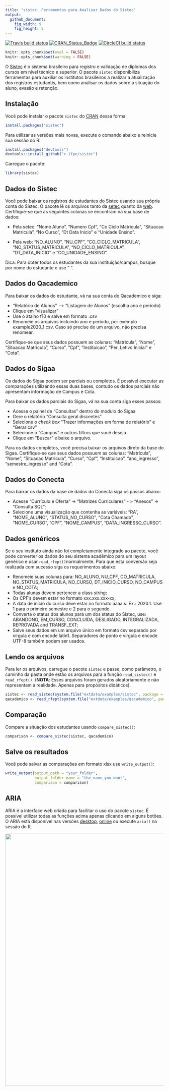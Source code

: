 ```yaml
---
title: "sistec: Ferramentas para Analisar Dados do Sistec"
output:
  github_document:
    fig_width: 9
    fig_height: 5
---
```


  [![Travis build status](https://travis-ci.org/r-ifpe/sistec.svg?branch=master)](https://travis-ci.org/r-ifpe/sistec)
  [![CRAN\_Status\_Badge](https://www.r-pkg.org/badges/version/sistec)](https://cran.r-project.org/package=sistec)
  [![CircleCI build status](https://circleci.com/gh/r-ifpe/sistec.svg?style=svg)](https://circleci.com/gh/r-ifpe/sistec)

```r
knitr::opts_chunk$set(eval = FALSE)
knitr::opts_chunk$set(warning = FALSE)
```

O [Sistec](https://sistec.mec.gov.br/) é o sistema brasileiro para registro e validação de diplomas dos cursos em nível técnico e superior. O pacote `sistec` disponibiliza ferramentas para auxiliar os institutos brasileiros a realizar a atualização dos registros estudantis, bem como analisar os dados sobre a situação do aluno, evasão e retenção. 

## Instalação

Você pode instalar o pacote `sistec` do [CRAN](https://CRAN.r-project.org) dessa forma:

```r
install.packages("sistec")
```

Para utilizar as versões mais novas, execute o comando abaixo e reinicie sua sessão do R:

```r
install.packages("devtools")
devtools::install_github("r-ifpe/sistec")
```

Carregue o pacote:
```r
library(sistec)
```

## Dados do Sistec

Você pode baixar os registros de estudantes do Sistec usando sua própria conta do Sistec. O pacote lê os arquivos tanto da  [setec](http://portal.mec.gov.br/setec-secretaria-de-educacao-profissional-e-tecnologica) quanto da [web](https://sistec.mec.gov.br/). Certifique-se que as seguintes colunas se encontram na sua base de dados: 

 - Pela setec: "Nome Aluno", "Numero Cpf", "Co Ciclo Matricula", "Situacao Matricula", "No Curso",
 "Dt Data Inicio" e "Unidade Ensino".
  
 - Pela web: "NO_ALUNO", "NU_CPF", "CO_CICLO_MATRICULA", "NO_STATUS_MATRICULA", "NO_CICLO_MATRICULA", "DT_DATA_INICIO" e "CO_UNIDADE_ENSINO".

Dica: Para obter todos os estudantes da sua instituição/campus, busque por nome do estudante e use " ".

## Dados do Qacademico

Para baixar os dados do estudante, vá na sua conta do Qacademico e siga:

 - "Relatório de Alunos" --> "Listagem de Alunos" (escolha ano e período)
 - Clique em "visualizar" 
 - Use o atalho f10 e salve em formato .csv
 - Renomeie os arquivos incluindo ano e período, por exemplo example2020_1.csv. Caso só precise de um arquivo, não precisa renomear.

Certifique-se que seus dados possuem as colunas: "Matricula", "Nome", "Situacao Matricula", "Curso", "Cpf", "Instituicao", "Per. Letivo Inicial" e "Cota".

## Dados do Sigaa

Os dados do Sigaa podem ser parciais ou completos. É possível executar as comparações utilizando essas duas bases, contudo os dados parciais não apresentam informação de Campus e Cota.

Para baixar os dados parciais do Sigaa, vá na sua conta siga esses passos:

 - Acesse o painel de "Consultas" dentro do modulo do Sigaa
 - Gere o relatório "Consulta geral discentes"
 - Selecione o *check box* "Trazer informações em forma de relatório" e "Gerar csv"
 - Selecione o "Campus" e outros filtros que você deseja
 - Clique em "Buscar" e baixe o arquivo. 

Para os dados completos, você precisa baixar os arquivos direto da base do Sigaa. Certifique-se que seus dados possuem as colunas: "Matricula", "Nome", "Situacao Matricula", "Curso", "Cpf", "Instituicao", "ano_ingresso", "semestre_ingresso" and "Cota". 

## Dados do Conecta 

Para baixar os dados da base de dados do Conecta siga os passos abaixo:

 - Acesse "Currículo e Oferta" -> "Matrizes Curriculares" - > "Anexos" -> "Consulta SQL";
 - Selecione uma visualização que contenha as variáveis: "RA", "NOME_ALUNO", "STATUS_NO_CURSO", "Cota Chamado", "NOME_CURSO", "CPF", "NOME_CAMPUS", "DATA_INGRESSO_CURSO". 

## Dados genéricos

Se o seu instituto ainda não foi completamente integrado ao pacote, você pode converter os dados do seu sistema acadêmico para um layout genérico e usar `read_rfept()`normalmente. Para que esta conversão seja realizada com sucesso siga os requerimentos abaixo:  
  
- Renomeie suas colunas para: NO_ALUNO, NU_CPF, CO_MATRICULA, NO_STATUS_MATRICULA,
NO_CURSO, DT_INICIO_CURSO, NO_CAMPUS e NO_COTA;
- Todas alunas devem pertencer a class *string*;
- Os CPF's devem estar no formato xxx.xxx.xxx-xx;
- A data de início do curso deve estar no formato aaaa.s. Ex.: 2020.1. Use 1 para o primeiro semestre e 2 para o segundo. 
- Converta o status dos alunos para um dos status do Sistec, use: ABANDONO, EM_CURSO,
CONCLUÍDA, DESLIGADO, INTEGRALIZADA, REPROVADA and TRANSF_EXT;
- Salve seus dados em um arquivo único em formato csv separado por vírgula e com encode latin1. Separadores de ponto e vírgula e encode UTF-8 também podem ser usados. 

## Lendo os arquivos

Para ler os arquivos, carregue o pacote `sistec` e passe, como parâmetro, o caminho da pasta onde estão os arquivos para a função `read_sistec()` e `read_rfept()`. (**NOTA**: Esses arquivos foram gerados aleatoriamente e não representam a realidade. Apenas para propósitos didáticos).

```r
sistec <- read_sistec(system.file("extdata/examples/sistec", package = "sistec"))
qacademico <- read_rfept(system.file("extdata/examples/qacademico", package = "sistec"))
```

## Comparação

Compare a situação dos estudantes usando `compare_sistec()`:

```r
comparison <- compare_sistec(sistec, qacademico)
```

## Salve os resultados

Você pode salvar as comparações em formato xlsx use `write_output()`:

```r
write_output(output_path = "your_folder",
             output_folder_name = "the_name_you_want",
             comparison = comparison)
```

## ARIA

ARIA é a interface web criada para facilitar o uso do pacote `sistec`. É possível utilizar todas as funções acima apenas clicando em alguns botões. O ARIA está disponível nas versões [desktop](https://www.dropbox.com/sh/2bv2h49i8qfbzs9/AAA7MBfaZepyLMc5saDAEEo1a?dl=0), [online](https://aria.ifpe.edu.br) ou execute `aria()` na sessão do R. 

<img src="tools/readme/aria_0.2.0.png" class="screenshot" width=800 />
